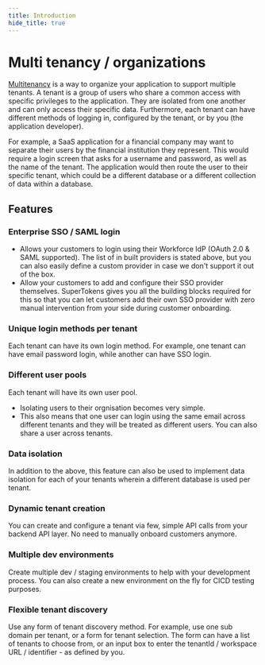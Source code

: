 ```yaml
---
title: Introduction
hide_title: true
---
```



<MultiTenancyPaidBanner />

# Multi tenancy / organizations

[Multitenancy](https://supertokens.com/features/multi-tenancy) is a way to organize your application to support multiple tenants. A tenant is a group of users who share a common access with specific privileges to the application. They are isolated from one another and can only access their specific data. Furthermore, each tenant can have different methods of logging in, configured by the tenant, or by you (the application developer).

For example, a SaaS application for a financial company may want to separate their users by the financial institution they represent. This would require a login screen that asks for a username and password, as well as the name of the tenant. The application would then route the user to their specific tenant, which could be a different database or a different collection of data within a database.

## Features

### Enterprise SSO / SAML login
- Allows your customers to login using their Workforce IdP (OAuth 2.0 & SAML supported). The list of in built providers is stated above, but you can also easily define a custom provider in case we don't support it out of the box.
- Allow your customers to add and configure their SSO provider themselves. SuperTokens gives you all the building blocks required for this so that you can let customers add their own SSO provider with zero manual intervention from your side during customer onboarding.

### Unique login methods per tenant
Each tenant can have its own login method. For example, one tenant can have email password login, while another can have SSO login.

### Different user pools
Each tenant will have its own user pool.
- Isolating users to their orgnisation becomes very simple.
- This also means that one user can login using the same email across different tenants and they will be treated as different users. You can also share a user across tenants.

### Data isolation
In addition to the above, this feature can also be used to implement data isolation for each of your tenants wherein a different database is used per tenant.

### Dynamic tenant creation
You can create and configure a tenant via few, simple API calls from your backend API layer. No need to manually onboard customers anymore.

### Multiple dev environments
Create multiple dev / staging environments to help with your development process. You can also create a new environment on the fly for CICD testing purposes.

### Flexible tenant discovery
Use any form of tenant discovery method. For example, use one sub domain per tenant, or a form for tenant selection. The form can have a list of tenants to choose from, or an input box to enter the tenantId / workspace URL / identifier - as defined by you.
